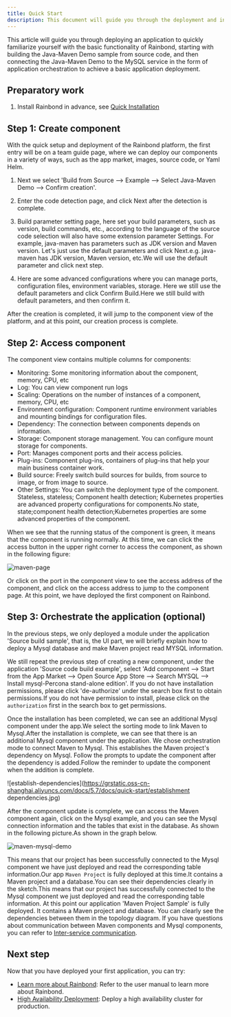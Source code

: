```yaml
---
title: Quick Start
description: This document will guide you through the deployment and installation of your first application
---
```


This article will guide you through deploying an application to quickly familiarize yourself with the basic functionality of Rainbond, starting with building the Java-Maven Demo sample from source code, and then connecting the Java-Maven Demo to the MySQL service in the form of application orchestration to achieve a basic application deployment.

## Preparatory work

1. Install Rainbond in advance, see [Quick Installation](/docs/quick-start/quick-install)

## Step 1: Create component

With the quick setup and deployment of the Rainbond platform, the first entry will be on a team guide page, where we can deploy our components in a variety of ways, such as the app market, images, source code, or Yaml Helm.  

1. Next we select 'Build from Source --> Example --> Select Java-Maven Demo --> Confirm creation'.

2. Enter the code detection page, and click Next after the detection is complete.

3. Build parameter setting page, here set your build parameters, such as version, build commands, etc., according to the language of the source code selection will also have some extension parameter Settings. For example, java-maven has parameters such as JDK version and Maven version. Let's just use the default parameters and click Next.e.g. java-maven has JDK version, Maven version, etc.We will use the default parameter and click next step.

4. Here are some advanced configurations where you can manage ports, configuration files, environment variables, storage. Here we still use the default parameters and click Confirm Build.Here we still build with default parameters, and then confirm it.

After the creation is completed, it will jump to the component view of the platform, and at this point, our creation process is complete.

## Step 2: Access component

The component view contains multiple columns for components:

- Monitoring: Some monitoring information about the component, memory, CPU, etc
- Log: You can view component run logs
- Scaling: Operations on the number of instances of a component, memory, CPU, etc
- Environment configuration: Component runtime environment variables and mounting bindings for configuration files.
- Dependency: The connection between components depends on information.
- Storage: Component storage management. You can configure mount storage for components.
- Port: Manages component ports and their access policies.
- Plug-ins: Component plug-ins, containers of plug-ins that help your main business container work.
- Build source: Freely switch build sources for builds, from source to image, or from image to source.
- Other Settings: You can switch the deployment type of the component. Stateless, stateless; Component health detection; Kubernetes properties are advanced property configurations for components.No state, state;component health detection;Kubernetes properties are some advanced properties of the component.

When we see that the running status of the component is green, it means that the component is running normally. At this time, we can click the access button in the upper right corner to access the component, as shown in the following figure:

![maven-page](https://grstatic.oss-cn-shanghai.aliyuncs.com/docs/5.7/docs/quick-start/maven-page.jpg)

Or click on the port in the component view to see the access address of the component, and click on the access address to jump to the component page. At this point, we have deployed the first component on Rainbond.

## Step 3: Orchestrate the application (optional)

In the previous steps, we only deployed a module under the application 'Source build sample', that is, the UI part, we will briefly explain how to deploy a Mysql database and make Maven project read MYSQL information.

We still repeat the previous step of creating a new component, under the application 'Source code build example', select 'Add component --> Start from the App Market --> Open Source App Store --> Search MYSQL --> Install mysql-Percona stand-alone edition'. If you do not have installation permissions, please click 'de-authorize' under the search box first to obtain permissions.If you do not have permission to install, please click on the `authorization` first in the search box to get permissions.

Once the installation has been completed, we can see an additional Mysql component under the app.We select the sorting mode to link Maven to Mysql.After the installation is complete, we can see that there is an additional Mysql component under the application. We chose orchestration mode to connect Maven to Mysql. This establishes the Maven project's dependency on Mysql. Follow the prompts to update the component after the dependency is added.Follow the reminder to update the component when the addition is complete.

![establish-dependencies](https://grstatic.oss-cn-shanghai.aliyuncs.com/docs/5.7/docs/quick-start/establishment dependencies.jpg)

After the component update is complete, we can access the Maven component again, click on the Mysql example, and you can see the Mysql connection information and the tables that exist in the database. As shown in the following picture.As shown in the graph below.

![maven-mysql-demo](https://grstatic.oss-cn-shanghai.aliyuncs.com/docs/5.7/docs/quick-start/maven-mysql-demo.jpg)

This means that our project has been successfully connected to the Mysql component we have just deployed and read the corresponding table information.Our app `Maven Project` is fully deployed at this time.It contains a Maven project and a database.You can see their dependencies clearly in the sketch.This means that our project has successfully connected to the Mysql component we just deployed and read the corresponding table information. At this point our application 'Maven Project Sample' is fully deployed. It contains a Maven project and database. You can clearly see the dependencies between them in the topology diagram. If you have questions about communication between Maven components and Mysql components, you can refer to [Inter-service communication](/docs/micro-service/service-mesh/regist_and_discover).

## Next step

Now that you have deployed your first application, you can try:

- [Learn more about Rainbond](/docs/use-manual): Refer to the user manual to learn more about Rainbond.
- [High Availability Deployment](/docs/installation/install-with-ui/ha): Deploy a high availability cluster for production.
